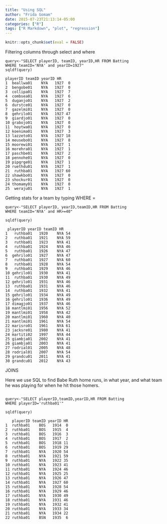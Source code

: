 ```yaml
---
title: "Using SQL"
author: "Frida Gomam"
date: 2015-07-23T21:13:14-05:00
categories: ["R"]
tags: ["R Markdown", "plot", "regression"]
---
```


```r
knitr::opts_chunk$set(eval = FALSE)
```

Filtering columns through select and where

```
query<-"SELECT playerID, teamID, yearID,HR FROM Batting
WHERE teamID='NYA' and yearID=1927"
sqldf(query)

playerID teamID yearID HR
1  beallwa01    NYA   1927  0
2  bengobe01    NYA   1927  0
3  collipa01    NYA   1927  7
4  combsea01    NYA   1927  6
5  duganjo01    NYA   1927  2
6  durstce01    NYA   1927  0
7  gazelmi01    NYA   1927  0
8  gehrilo01    NYA   1927 47
9  giardjo01    NYA   1927  0
10 grabojo01    NYA   1927  0
11  hoytwa01    NYA   1927  0
12 koenima01    NYA   1927  3
13 lazzeto01    NYA   1927 18
14 meusebo01    NYA   1927  8
15 moorewi01    NYA   1927  1
16 morehra01    NYA   1927  1
17 paschbe01    NYA   1927  2
18 pennohe01    NYA   1927  0
19 pipgrge01    NYA   1927  1
20 ruethdu01    NYA   1927  1
21  ruthba01    NYA   1927 60
22 shawkbo01    NYA   1927  0
23 shockur01    NYA   1927  0
24 thomamy01    NYA   1927  0
25  weraju01    NYA   1927  1

```
Getting stats for a team by typing WHERE =

```
query<-"SELECT playerID, yearID,teamID,HR FROM Batting
WHERE teamID='NYA' and HR>=40"

sqldf(query)

 playerID yearID teamID HR
1   ruthba01   1920    NYA 54
2   ruthba01   1921    NYA 59
3   ruthba01   1923    NYA 41
4   ruthba01   1924    NYA 46
5   ruthba01   1926    NYA 47
6  gehrilo01   1927    NYA 47
7   ruthba01   1927    NYA 60
8   ruthba01   1928    NYA 54
9   ruthba01   1929    NYA 46
10 gehrilo01   1930    NYA 41
11  ruthba01   1930    NYA 49
12 gehrilo01   1931    NYA 46
13  ruthba01   1931    NYA 46
14  ruthba01   1932    NYA 41
15 gehrilo01   1934    NYA 49
16 gehrilo01   1936    NYA 49
17 dimagjo01   1937    NYA 46
18 mantlmi01   1956    NYA 52
19 mantlmi01   1958    NYA 42
20 mantlmi01   1960    NYA 40
21 mantlmi01   1961    NYA 54
22 marisro01   1961    NYA 61
23 jacksre01   1980    NYA 41
24 martiti02   1997    NYA 44
25 giambja01   2002    NYA 41
26 giambja01   2003    NYA 41
27 rodrial01   2005    NYA 48
28 rodrial01   2007    NYA 54
29 grandcu01   2011    NYA 41
30 grandcu01   2012    NYA 43

```
JOINS

Here we use SQL to find Babe Ruth home runs, in what year, and what team he was playing for when he hit those homers.

```

query<-"SELECT playerID,teamID,yearID,HR FROM Batting
WHERE playerID='ruthba01'"

sqldf(query)

   playerID teamID yearID HR
1  ruthba01    BOS   1914  0
2  ruthba01    BOS   1915  4
3  ruthba01    BOS   1916  3
4  ruthba01    BOS   1917  2
5  ruthba01    BOS   1918 11
6  ruthba01    BOS   1919 29
7  ruthba01    NYA   1920 54
8  ruthba01    NYA   1921 59
9  ruthba01    NYA   1922 35
10 ruthba01    NYA   1923 41
11 ruthba01    NYA   1924 46
12 ruthba01    NYA   1925 25
13 ruthba01    NYA   1926 47
14 ruthba01    NYA   1927 60
15 ruthba01    NYA   1928 54
16 ruthba01    NYA   1929 46
17 ruthba01    NYA   1930 49
18 ruthba01    NYA   1931 46
19 ruthba01    NYA   1932 41
20 ruthba01    NYA   1933 34
21 ruthba01    NYA   1934 22
22 ruthba01    BSN   1935  6

```
